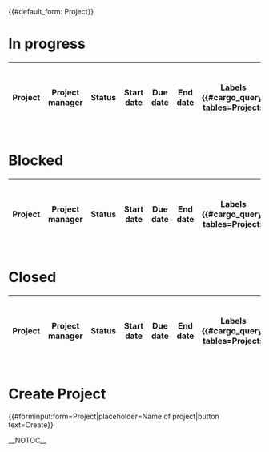 {{#default_form: Project}}
<div class="kanban">
=In progress=
{| class="wikitable sortable kanban" width="100%"
!Project
!Project manager
!Status
!Start date
!Due date
!End date
!Labels 
{{#cargo_query: tables=Projects
|fields=Project_manager=Project_manager,Status,Date_started,Date_due,Date_ended,Labels,_pageName=Page
|where=Status='In progress'
|format=template
|template=Project table row
|no html
|named args=yes
|default={{!}}-
{{!}} colspan=7 {{!}} No results.
}}
|}
=Blocked=
{| class="wikitable sortable kanban" width="100%"
!Project
!Project manager
!Status
!Start date
!Due date
!End date
!Labels
{{#cargo_query: tables=Projects
|fields=Project_manager=Project_manager,Status,Date_started,Date_du,Date_ended,Labels,_pageName=Page
|where=Status='Blocked'
|format=template
|template=Project table row
|no html
|named args=yes
|default={{!}}-
{{!}} colspan=7 {{!}} No results.
}}
|}
=Closed=
{| class="wikitable sortable kanban" width="100%"
!Project
!Project manager
!Status
!Start date
!Due date
!End date
!Labels
{{#cargo_query: tables=Projects
|fields=Project_manager=Project_manager,Status,Date_started,Date_due,Date_ended,Labels,_pageName=Page
|where=Status='Closed'
|format=template
|template=Project table row
|no html
|named args=yes
|default={{!}}-
{{!}} colspan=7 {{!}} No results.
}}
|}
= Create Project =
<div style="margin-top:1rem">
{{#forminput:form=Project|placeholder=Name of project|button text=Create}}
</div>
<headertabs/>
__NOTOC__
</div>
